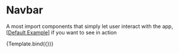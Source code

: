 
<Meta title="Components/Navbar" />

# Navbar

A most import components that simply let user interact with the app,[[Default Example](/docs/components-navbar-example--default)] if you want to see in action


<Story name="Introduction" args={{}}>
  {Template.bind({})}
</Story>

